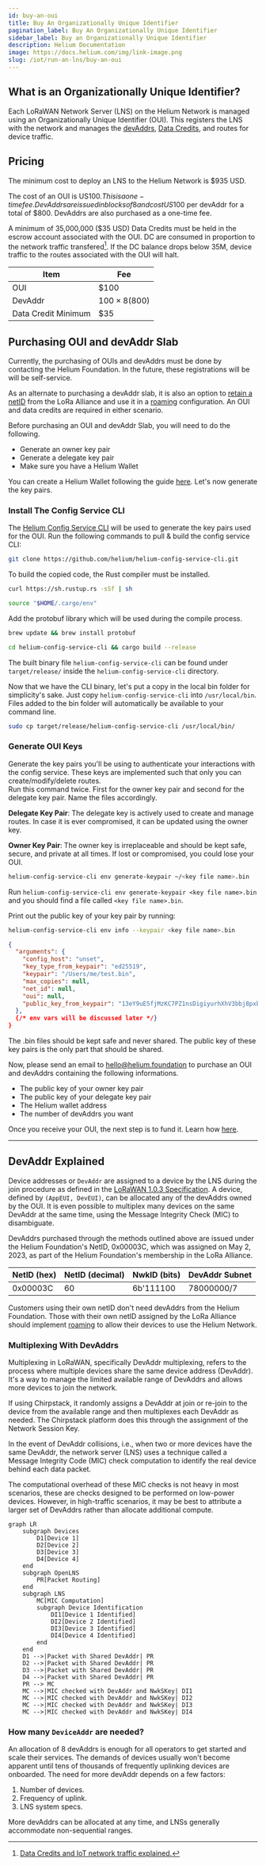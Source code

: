 ```yaml
---
id: buy-an-oui
title: Buy An Organizationally Unique Identifier
pagination_label: Buy An Organizationally Unique Identifier
sidebar_label: Buy an Organizationally Unique Identifier
description: Helium Documentation
image: https://docs.helium.com/img/link-image.png
slug: /iot/run-an-lns/buy-an-oui
---
```


## What is an Organizationally Unique Identifier?

Each LoRaWAN Network Server (LNS) on the Helium Network is managed using an Organizationally Unique
Identifier (OUI). This registers the LNS with the network and manages the
[devAddrs](#devaddr-explained), [Data Credits](/tokens/data-credit), and routes for device traffic.

## Pricing

The minimum cost to deploy an LNS to the Helium Network is $935 USD.

The cost of an OUI is US$100. This is a one-time fee. DevAddrs are issued in blocks of 8 and cost
US$100 per devAddr for a total of $800. DevAddrs are also purchased as a one-time fee.

A minimum of 35,000,000 ($35 USD) Data Credits must be held in the escrow account associated with
the OUI. DC are consumed in proportion to the network traffic transfered[^1]. If the DC balance
drops below 35M, device traffic to the routes associated with the OUI will halt.

| Item                | Fee             |
| ------------------- | --------------- |
| OUI                 | $100            |
| DevAddr             | $100 × 8 ($800) |
| Data Credit Minimum | $35             |

[^1]: [Data Credits and IoT network traffic explained.](/tokens/data-credit#data-credits-and-iot)

## Purchasing OUI and devAddr Slab

Currently, the purchasing of OUIs and devAddrs must be done by contacting the Helium Foundation. In
the future, these registrations will be will be self-service.

As an alternate to purchasing a devAddr slab, it is also an option to
[retain a netID](https://resources.lora-alliance.org/faq/lorawan-netid-faq) from the LoRa Alliance
and use it in a [roaming](/iot/lorawan-roaming) configuration. An OUI and data credits are required
in either scenario.

Before purchasing an OUI and devAddr Slab, you will need to do the following.

- Generate an owner key pair
- Generate a delegate key pair
- Make sure you have a Helium Wallet

You can create a Helium Wallet following the guide [here](/wallets/helium-wallet-app). Let's now
generate the key pairs.

### Install The Config Service CLI

The [Helium Config Service CLI](https://github.com/helium/helium-config-service-cli) will be used to
generate the key pairs used for the OUI. Run the following commands to pull & build the config
service CLI:

```bash title="Copy the latest source code from GitHub."
git clone https://github.com/helium/helium-config-service-cli.git
```

To build the copied code, the Rust compiler must be installed.

```bash title="Install the Rust toolchain."
curl https://sh.rustup.rs -sSf | sh
```

```bash title="Add Rust to path."
source "$HOME/.cargo/env"
```

Add the protobuf library which will be used during the compile process.

```bash title="Install protobuf"
brew update && brew install protobuf
```

```bash title="Enter the directory and compile the CLI"
cd helium-config-service-cli && cargo build --release
```

The built binary file `helium-config-service-cli` can be found under `target/release/` inside the
`helium-config-service-cli` directory.

Now that we have the CLI binary, let's put a copy in the local bin folder for simplicity's sake.
Just copy `helium-config-service-cli` into `/usr/local/bin`. Files added to the bin folder will
automatically be available to your command line.

```bash
sudo cp target/release/helium-config-service-cli /usr/local/bin/
```

### Generate OUI Keys

Generate the key pairs you'll be using to authenticate your interactions with the config service.
These keys are implemented such that only you can create/modify/delete routes.  
Run this command twice. First for the owner key pair and second for the delegate key pair. Name the
files accordingly.

**Delegate Key Pair**: The delegate key is actively used to create and manage routes. In case it is
ever compromised, it can be updated using the owner key.

**Owner Key Pair**: The owner key is irreplaceable and should be kept safe, secure, and private at
all times. If lost or compromised, you could lose your OUI.

```bash title="Generate key pair"
helium-config-service-cli env generate-keypair ~/<key file name>.bin
```

Run `helium-config-service-cli env generate-keypair <key file name>.bin` and you should find a file
called `<key file name>.bin`.

Print out the public key of your key pair by running:

```bash
helium-config-service-cli env info --keypair <key file name>.bin
```

```json {9} title="Example response from the info command highlighting the key pair."
{
  "arguments": {
    "config_host": "unset",
    "key_type_from_keypair": "ed25519",
    "keypair": "/Users/me/test.bin",
    "max_copies": null,
    "net_id": null,
    "oui": null,
    "public_key_from_keypair": "13eY9uE5fjMzKC7PZ1nsDigiyurhXhV3bbj8pxbD2KtQTSC1ZHP"
  },
  {/* env vars will be discussed later */}
}
```

The .bin files should be kept safe and never shared. The public key of these key pairs is the only
part that should be shared.

Now, please send an email to [hello@helium.foundation](mailto:hello@helium.foundation) to purchase
an OUI and devAddrs containing the following informations.

- The public key of your owner key pair
- The public key of your delegate key pair
- The Helium wallet address
- The number of devAddrs you want

Once you receive your OUI, the next step is to fund it. Learn how [here](fund-an-oui).

---

## DevAddr Explained

Device addresses or `DevAddr` are assigned to a device by the LNS during the join procedure as
defined in the
[LoRaWAN 1.0.3 Specification](https://lora-alliance.org/resource_hub/lorawan-specification-v1-0-3/).
A device, defined by `(AppEUI, DevEUI)`, can be allocated any of the devAddrs owned by the OUI. It
is even possible to multiplex many devices on the same DevAddr at the same time, using the Message
Integrity Check (MIC) to disambiguate.

DevAddrs purchased through the methods outlined above are issued under the Helium Foundation's
NetID, 0x00003C, which was assigned on May 2, 2023, as part of the Helium Foundation's membership in
the LoRa Alliance.

| NetID (hex) | NetID (decimal) | NwkID (bits) | DevAddr Subnet |
| ----------- | --------------- | ------------ | -------------- |
| 0x00003C    | 60              | 6b'111100    | 78000000/7     |

Customers using their own netID don't need devAddrs from the Helium Foundation. Those with their own
netID assigned by the LoRa Alliance should implement [roaming](/iot/lorawan-roaming) to allow their
devices to use the Helium Network.

### Multiplexing With DevAddrs

Multiplexing in LoRaWAN, specifically DevAddr multiplexing, refers to the process where multiple
devices share the same device address (DevAddr). It's a way to manage the limited available range of
DevAddrs and allows more devices to join the network.

If using Chirpstack, it randomly assigns a DevAddr at join or re-join to the device from the
available range and then multiplexes each DevAddr as needed. The Chirpstack platform does this
through the assignment of the Network Session Key.

In the event of DevAddr collisions, i.e., when two or more devices have the same DevAddr, the
network server (LNS) uses a technique called a Message Integrity Code (MIC) check computation to
identify the real device behind each data packet.

The computational overhead of these MIC checks is not heavy in most scenarios, these are checks
designed to be performed on low-power devices. However, in high-traffic scenarios, it may be best to
attribute a larger set of DevAddrs rather than allocate additional compute.

```mermaid
graph LR
    subgraph Devices
        D1[Device 1]
        D2[Device 2]
        D3[Device 3]
        D4[Device 4]
    end
    subgraph OpenLNS
        PR[Packet Routing]
    end
    subgraph LNS
        MC[MIC Computation]
        subgraph Device Identification
            DI1[Device 1 Identified]
            DI2[Device 2 Identified]
            DI3[Device 3 Identified]
            DI4[Device 4 Identified]
        end
    end
    D1 -->|Packet with Shared DevAddr| PR
    D2 -->|Packet with Shared DevAddr| PR
    D3 -->|Packet with Shared DevAddr| PR
    D4 -->|Packet with Shared DevAddr| PR
    PR --> MC
    MC -->|MIC checked with DevAddr and NwkSKey| DI1
    MC -->|MIC checked with DevAddr and NwkSKey| DI2
    MC -->|MIC checked with DevAddr and NwkSKey| DI3
    MC -->|MIC checked with DevAddr and NwkSKey| DI4
```

### How many `DeviceAddr` are needed?

An allocation of 8 devAddrs is enough for all operators to get started and scale their services. The
demands of devices usually won't become apparent until tens of thousands of frequently uplinking
devices are onboarded. The need for more devAddr depends on a few factors:

1. Number of devices.
1. Frequency of uplink.
1. LNS system specs.

More devAddrs can be allocated at any time, and LNSs generally accommodate non-sequential ranges.

